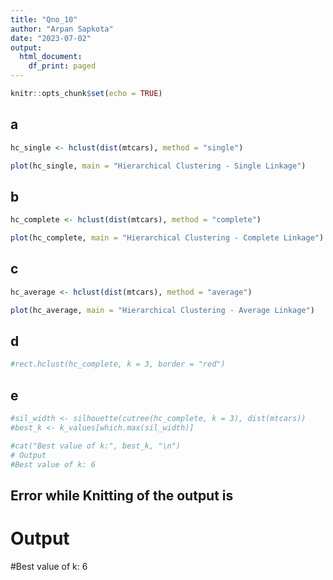 ```yaml
---
title: "Qno_10"
author: "Arpan Sapkota"
date: "2023-07-02"
output:
  html_document:
    df_print: paged
---
```


```r
knitr::opts_chunk$set(echo = TRUE)
```

## a
```r
hc_single <- hclust(dist(mtcars), method = "single")

plot(hc_single, main = "Hierarchical Clustering - Single Linkage")
```

## b
```r
hc_complete <- hclust(dist(mtcars), method = "complete")

plot(hc_complete, main = "Hierarchical Clustering - Complete Linkage")
```

## c
```r
hc_average <- hclust(dist(mtcars), method = "average")

plot(hc_average, main = "Hierarchical Clustering - Average Linkage")
```

## d
```r
#rect.hclust(hc_complete, k = 3, border = "red")
```

## e
```r
#sil_width <- silhouette(cutree(hc_complete, k = 3), dist(mtcars))
#best_k <- k_values[which.max(sil_width)]

#cat("Best value of k:", best_k, "\n")
# Output
#Best value of k: 6 
```
## Error while Knitting of the output is 
# Output
#Best value of k: 6 
